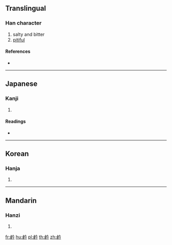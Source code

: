 {{character info/new}}
==Translingual==

===Han character===
{{Han char|rn=197|rad=鹵|as=04|sn=15|four=|canj=YWOIN}}

# salty and bitter
# [[pitiful]]

====References====
* {{Han ref|kx=1507.060|dkj=47534|dj=2035.130|hdz=74609.070|uh=9E76|ud=40566}}

----

==Japanese==

===Kanji===
{{ja-kanji|grade=|rs=鹵04}}

# {{defn|lang=ja|sort=鹵04}}

====Readings====
* {{ja-readings|on=[[きょう]] (kyō)|kun=[[にがい]] (nigai)}}

----

==Korean==

===Hanja===
{{ko-hanja|hangeul=긍|eumhun=|rv=geung|mr=kŭng|y=kung}}

# {{defn|lang=ko|sort=鹵04}}

----

==Mandarin==

===Hanzi===
{{cmn-hanzi|pin=[[jīn]] ([[jin1]])|wg=chin<sup>1</sup>}}

# {{defn|lang=cmn|sort=鹵04}}

[[fr:鹶]]
[[hu:鹶]]
[[pl:鹶]]
[[th:鹶]]
[[zh:鹶]]
